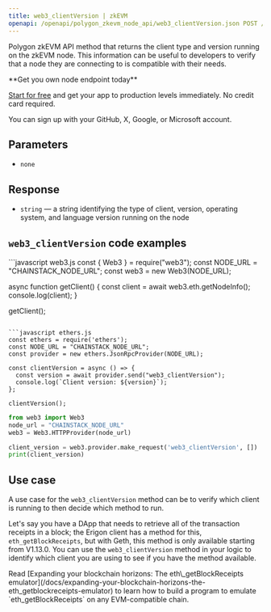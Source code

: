 ---
title: web3_clientVersion | zkEVM
openapi: /openapi/polygon_zkevm_node_api/web3_clientVersion.json POST /942aad90bb6a082676497030b81e40ba
---

Polygon zkEVM API method that returns the client type and version running on the zkEVM node. This information can be useful to developers to verify that a node they are connecting to is compatible with their needs.

<Check>
**Get you own node endpoint today**

[Start for free](https://console.chainstack.com/) and get your app to production levels immediately. No credit card required.

You can sign up with your GitHub, X, Google, or Microsoft account.
</Check>


## Parameters

* `none`

## Response

* `string` — a string identifying the type of client, version, operating system, and language version running on the node

## `web3_clientVersion` code examples

<CodeGroup>
```javascript web3.js
const { Web3 } = require("web3");
const NODE_URL = "CHAINSTACK_NODE_URL";
const web3 = new Web3(NODE_URL);

async function getClient() {
  const client = await web3.eth.getNodeInfo();
  console.log(client);
}

getClient();
```

```javascript ethers.js
const ethers = require('ethers');
const NODE_URL = "CHAINSTACK_NODE_URL";
const provider = new ethers.JsonRpcProvider(NODE_URL);

const clientVersion = async () => {
  const version = await provider.send("web3_clientVersion");
  console.log(`Client version: ${version}`);
};

clientVersion();
```

```python web3.py
from web3 import Web3  
node_url = "CHAINSTACK_NODE_URL"
web3 = Web3.HTTPProvider(node_url)

client_version = web3.provider.make_request('web3_clientVersion', [])
print(client_version)
```
</CodeGroup>


## Use case

A use case for the `web3_clientVersion` method can be to verify which client is running to then decide which method to run.

Let's say you have a DApp that needs to retrieve all of the transaction receipts in a block; the Erigon client has a method for this, `eth_getBlockReceipts`, but with Geth, this method is only available starting from V1.13.0. You can use the `web3_clientVersion` method in your logic to identify which client you are using to see if you have the method available.

<Note>
Read [Expanding your blockchain horizons: The eth\_getBlockReceipts emulator](/docs/expanding-your-blockchain-horizons-the-eth_getblockreceipts-emulator) to learn how to build a program to emulate `eth_getBlockReceipts` on any EVM-compatible chain.
</Note>
